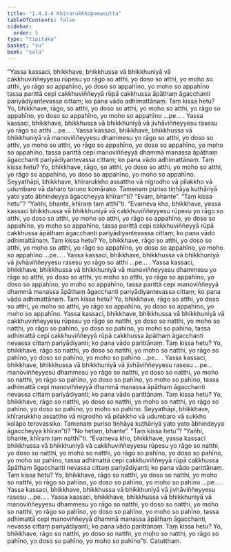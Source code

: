 ```yaml
---
title: "1.4.3.4 Khīrarukkhopamasutta"
tableOfContents: false
sidebar:
  order: 5
type: "tipitaka"
basket: "su"
book: "sala"
---
```



<DynamicBreadcrumb />

<Division number="231" book="sala">

<Paragraph number="939" book="sala">
“Yassa kassaci, bhikkhave, bhikkhussa vā bhikkhuniyā vā cakkhuviññeyyesu rūpesu yo rāgo so atthi, yo doso so atthi, yo moho so atthi, yo rāgo so appahīno, yo doso so appahīno, yo moho so appahīno tassa parittā cepi cakkhuviññeyyā rūpā cakkhussa āpāthaṃ āgacchanti pariyādiyantevassa cittaṃ; ko pana vādo adhimattānaṃ. Taṃ kissa hetu? Yo, bhikkhave, rāgo, so atthi, yo doso so atthi, yo moho so atthi, yo rāgo so appahīno, yo doso so appahīno, yo moho so appahīno …pe… .
</Paragraph>

<Paragraph number="940" book="sala">
Yassa kassaci, bhikkhave, bhikkhussa vā bhikkhuniyā vā jivhāviññeyyesu rasesu yo rāgo so atthi …pe… .
</Paragraph>

<Paragraph number="941" book="sala">
Yassa kassaci, bhikkhave, bhikkhussa vā bhikkhuniyā vā manoviññeyyesu dhammesu yo rāgo so atthi, yo doso so atthi, yo moho so atthi, yo rāgo so appahīno, yo doso so appahīno, yo moho so appahīno, tassa parittā cepi manoviññeyyā dhammā manassa āpāthaṃ āgacchanti pariyādiyantevassa cittaṃ; ko pana vādo adhimattānaṃ. Taṃ kissa hetu? Yo, bhikkhave, rāgo, so atthi, yo doso so atthi, yo moho so atthi, yo rāgo so appahīno, yo doso so appahīno, yo moho so appahīno.
</Paragraph>

<Paragraph number="942" book="sala">
Seyyathāpi, bhikkhave, khīrarukkho assattho vā nigrodho vā pilakkho vā udumbaro vā daharo taruṇo komārako. Tamenaṃ puriso tiṇhāya kuṭhāriyā yato yato ābhindeyya āgaccheyya khīran”ti? “Evaṃ, bhante”. “Taṃ kissa hetu”? “Yañhi, bhante, khīraṃ taṃ atthī”ti.
</Paragraph>

<Paragraph number="943" book="sala">
“Evameva kho, bhikkhave, yassa kassaci bhikkhussa vā bhikkhuniyā vā cakkhuviññeyyesu rūpesu yo rāgo so atthi, yo doso so atthi, yo moho so atthi, yo rāgo so appahīno, yo doso so appahīno, yo moho so appahīno, tassa parittā cepi cakkhuviññeyyā rūpā cakkhussa āpāthaṃ āgacchanti pariyādiyantevassa cittaṃ; ko pana vādo adhimattānaṃ. Taṃ kissa hetu? Yo, bhikkhave, rāgo so atthi, yo doso so atthi, yo moho so atthi, yo rāgo so appahīno, yo doso so appahīno, yo moho so appahīno …pe… .
</Paragraph>

<Paragraph number="944" book="sala">
Yassa kassaci, bhikkhave, bhikkhussa vā bhikkhuniyā vā jivhāviññeyyesu rasesu yo rāgo so atthi …pe… .
</Paragraph>

<Paragraph number="945" book="sala">
Yassa kassaci, bhikkhave, bhikkhussa vā bhikkhuniyā vā manoviññeyyesu dhammesu yo rāgo so atthi, yo doso so atthi, yo moho so atthi, yo rāgo so appahīno, yo doso so appahīno, yo moho so appahīno, tassa parittā cepi manoviññeyyā dhammā manassa āpāthaṃ āgacchanti pariyādiyantevassa cittaṃ; ko pana vādo adhimattānaṃ. Taṃ kissa hetu? Yo, bhikkhave, rāgo so atthi, yo doso so atthi, yo moho so atthi, yo rāgo so appahīno, yo doso so appahīno, yo moho so appahīno.
</Paragraph>

<Paragraph number="946" book="sala">
Yassa kassaci, bhikkhave, bhikkhussa vā bhikkhuniyā vā cakkhuviññeyyesu rūpesu yo rāgo so natthi, yo doso so natthi, yo moho so natthi, yo rāgo so pahīno, yo doso so pahīno, yo moho so pahīno, tassa adhimattā cepi cakkhuviññeyyā rūpā cakkhussa āpāthaṃ āgacchanti nevassa cittaṃ pariyādiyanti; ko pana vādo parittānaṃ. Taṃ kissa hetu? Yo, bhikkhave, rāgo so natthi, yo doso so natthi, yo moho so natthi, yo rāgo so pahīno, yo doso so pahīno, yo moho so pahīno …pe… .
</Paragraph>

<Paragraph number="947" book="sala">
Yassa kassaci, bhikkhave, bhikkhussa vā bhikkhuniyā vā jivhāviññeyyesu rasesu …pe…  manoviññeyyesu dhammesu yo rāgo so natthi, yo doso so natthi, yo moho so natthi, yo rāgo so pahīno, yo doso so pahīno, yo moho so pahīno, tassa adhimattā cepi manoviññeyyā dhammā manassa āpāthaṃ āgacchanti nevassa cittaṃ pariyādiyanti; ko pana vādo parittānaṃ. Taṃ kissa hetu? Yo, bhikkhave, rāgo so natthi, yo doso so natthi, yo moho so natthi, yo rāgo so pahīno, yo doso so pahīno, yo moho so pahīno. Seyyathāpi, bhikkhave, khīrarukkho assattho vā nigrodho vā pilakkho vā udumbaro vā sukkho kolāpo terovassiko. Tamenaṃ puriso tiṇhāya kuṭhāriyā yato yato ābhindeyya āgaccheyya khīran”ti? “No hetaṃ, bhante”. “Taṃ kissa hetu”? “Yañhi, bhante, khīraṃ taṃ natthī”ti.
</Paragraph>

<Paragraph number="948" book="sala">
“Evameva kho, bhikkhave, yassa kassaci bhikkhussa vā bhikkhuniyā vā cakkhuviññeyyesu rūpesu yo rāgo so natthi, yo doso so natthi, yo moho so natthi, yo rāgo so pahīno, yo doso so pahīno, yo moho so pahīno, tassa adhimattā cepi cakkhuviññeyyā rūpā cakkhussa āpāthaṃ āgacchanti nevassa cittaṃ pariyādiyanti; ko pana vādo parittānaṃ. Taṃ kissa hetu? Yo, bhikkhave, rāgo so natthi, yo doso so natthi, yo moho so natthi, yo rāgo so pahīno, yo doso so pahīno, yo moho so pahīno …pe… .
</Paragraph>

<Paragraph number="949" book="sala">
Yassa kassaci, bhikkhave, bhikkhussa vā bhikkhuniyā vā jivhāviññeyyesu rasesu …pe… .
</Paragraph>

<Paragraph number="950" book="sala">
Yassa kassaci, bhikkhave, bhikkhussa vā bhikkhuniyā vā manoviññeyyesu dhammesu yo rāgo so natthi, yo doso so natthi, yo moho so natthi, yo rāgo so pahīno, yo doso so pahīno, yo moho so pahīno, tassa adhimattā cepi manoviññeyyā dhammā manassa āpāthaṃ āgacchanti, nevassa cittaṃ pariyādiyanti; ko pana vādo parittānaṃ. Taṃ kissa hetu? Yo, bhikkhave, rāgo so natthi, yo doso so natthi, yo moho so natthi, yo rāgo so pahīno, yo doso so pahīno, yo moho so pahīno”ti.

</Paragraph>
</Division>

<Paragraph number="951" type="center" book="sala">
Catutthaṃ.
</Paragraph>